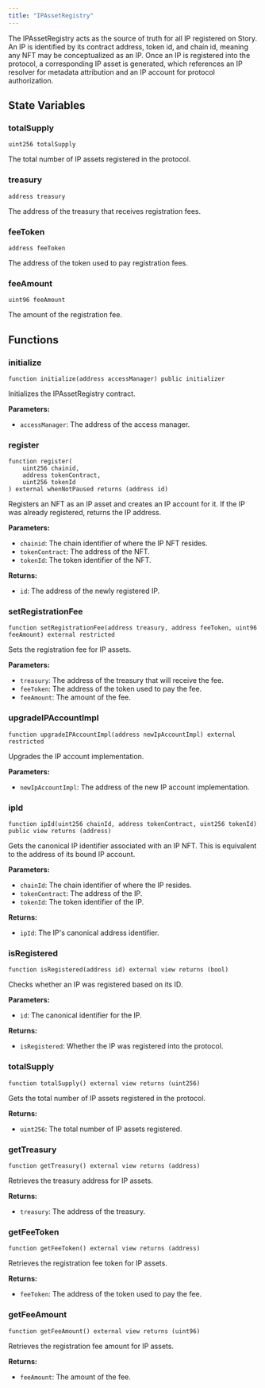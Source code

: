 ```yaml
---
title: "IPAssetRegistry"
---
```


The IPAssetRegistry acts as the source of truth for all IP registered on Story. An IP is identified by its contract address, token id, and chain id, meaning any NFT may be conceptualized as an IP. Once an IP is registered into the protocol, a corresponding IP asset is generated, which references an IP resolver for metadata attribution and an IP account for protocol authorization.

## State Variables

### totalSupply

```solidity
uint256 totalSupply
```

The total number of IP assets registered in the protocol.

### treasury

```solidity
address treasury
```

The address of the treasury that receives registration fees.

### feeToken

```solidity
address feeToken
```

The address of the token used to pay registration fees.

### feeAmount

```solidity
uint96 feeAmount
```

The amount of the registration fee.

## Functions

### initialize

```solidity
function initialize(address accessManager) public initializer
```

Initializes the IPAssetRegistry contract.

**Parameters:**

- `accessManager`: The address of the access manager.

### register

```solidity
function register(
    uint256 chainid,
    address tokenContract,
    uint256 tokenId
) external whenNotPaused returns (address id)
```

Registers an NFT as an IP asset and creates an IP account for it. If the IP was already registered, returns the IP address.

**Parameters:**

- `chainid`: The chain identifier of where the IP NFT resides.
- `tokenContract`: The address of the NFT.
- `tokenId`: The token identifier of the NFT.

**Returns:**

- `id`: The address of the newly registered IP.

### setRegistrationFee

```solidity
function setRegistrationFee(address treasury, address feeToken, uint96 feeAmount) external restricted
```

Sets the registration fee for IP assets.

**Parameters:**

- `treasury`: The address of the treasury that will receive the fee.
- `feeToken`: The address of the token used to pay the fee.
- `feeAmount`: The amount of the fee.

### upgradeIPAccountImpl

```solidity
function upgradeIPAccountImpl(address newIpAccountImpl) external restricted
```

Upgrades the IP account implementation.

**Parameters:**

- `newIpAccountImpl`: The address of the new IP account implementation.

### ipId

```solidity
function ipId(uint256 chainId, address tokenContract, uint256 tokenId) public view returns (address)
```

Gets the canonical IP identifier associated with an IP NFT. This is equivalent to the address of its bound IP account.

**Parameters:**

- `chainId`: The chain identifier of where the IP resides.
- `tokenContract`: The address of the IP.
- `tokenId`: The token identifier of the IP.

**Returns:**

- `ipId`: The IP's canonical address identifier.

### isRegistered

```solidity
function isRegistered(address id) external view returns (bool)
```

Checks whether an IP was registered based on its ID.

**Parameters:**

- `id`: The canonical identifier for the IP.

**Returns:**

- `isRegistered`: Whether the IP was registered into the protocol.

### totalSupply

```solidity
function totalSupply() external view returns (uint256)
```

Gets the total number of IP assets registered in the protocol.

**Returns:**

- `uint256`: The total number of IP assets registered.

### getTreasury

```solidity
function getTreasury() external view returns (address)
```

Retrieves the treasury address for IP assets.

**Returns:**

- `treasury`: The address of the treasury.

### getFeeToken

```solidity
function getFeeToken() external view returns (address)
```

Retrieves the registration fee token for IP assets.

**Returns:**

- `feeToken`: The address of the token used to pay the fee.

### getFeeAmount

```solidity
function getFeeAmount() external view returns (uint96)
```

Retrieves the registration fee amount for IP assets.

**Returns:**

- `feeAmount`: The amount of the fee.

